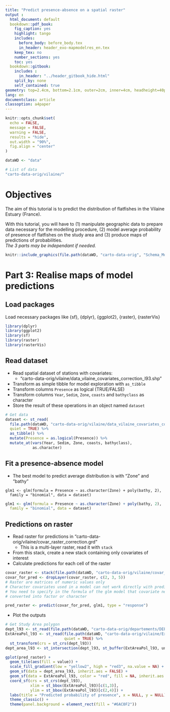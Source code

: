 ```yaml
---
title: "Predict presence-absence on a spatial raster"
output : 
  html_document: default
  bookdown::pdf_book:
    fig_caption: yes
    highlight: tango
    includes:
      before_body: before_body.tex
      in_header: header_exo-mapmodelres_en.tex
    keep_tex: no
    number_sections: yes
    toc: yes
  bookdown::gitbook:
    includes : 
      in_header: "../header_gitbook_hide.html"
    split_by: none
    self_contained: true
geometry: top=2.4cm, bottom=2.1cm, outer=2cm, inner=4cm, headheight=40pt
lang: en
documentclass: article
classoption: a4paper
---
```



<!-- 
1. cartography-for-modelling_en.Rmd
2. modelling-presence-absence-simplified_en.Rmd
3. cartography-map-model-predictions_en.Rmd
-->

```r
knitr::opts_chunk$set(
  echo = FALSE,
  message = FALSE,
  warning = FALSE,
  results = "hide",
  out.width = "90%",
  fig.align = "center"
)

dataWD <- "data"
```

```r
# List of data
"carto-data-orig/vilaine/"
```



# Objectives
The aim of this tutorial is to predict the distribution of flatfishes in the Vilaine Estuary (France).  

With this tutorial, you will have to (1) manipulate geographic data to prepare data necessary for the modelling procedure, (2) model average probability of presence of flatfishes on the study area and (3) produce maps of predictions of probabilities.  
*The 3 parts may be independant if needed.*

```r
knitr::include_graphics(file.path(dataWD, "carto-data-orig", "Schema_Modele.png"))
```

# Part 3: Realise maps of model predictions

## Load packages

Load necessary packages like {sf}, {dplyr}, {ggplot2}, {raster}, {rasterVis}

```r
library(dplyr)
library(ggplot2)
library(sf)
library(raster)
library(rasterVis)
```

## Read dataset

- Read spatial dataset of stations with covariates:     
    + "carto-data-orig/vilaine/data_vilaine_covariates_correction_l93.shp"
- Transform as simple tibble for model exploration with `as_tibble`
- Transform columns `Presence` as logical (TRUE/FALSE)
- Transform columns `Year`, `Sedim`, `Zone`, `coasts` and `bathyclass` as character
- Store the result of these operations in an object named `dataset`

```r
# Get data 
dataset <- st_read(
  file.path(dataWD, "carto-data-orig/vilaine/data_vilaine_covariates_correction_l93.shp"),
  quiet = TRUE) %>% 
  as_tibble() %>% 
  mutate(Presence = as.logical(Presence)) %>%
  mutate_at(vars(Year, Sedim, Zone, coasts, bathyclass),
            as.character)
```

## Fit a presence-absence model

- The best model to predict average distribution is with "Zone" and "bathy"
```
glm1 <- glm(formula = Presence ~ as.character(Zone) + poly(bathy, 2),
  family = "binomial", data = dataset)
```
    
```r
glm1 <- glm(formula = Presence ~ as.character(Zone) + poly(bathy, 2),
  family = "binomial", data = dataset)
```

## Predictions on raster

- Read raster for predictions in "carto-data-orig/vilaine/covar_raster_correction.grd"
    + This is a multi-layer raster, read it with `stack`
- From this stack, create a new stack containing only covariates of interest
- Calculate predictions for each cell of the raster

```r
covar_raster <- stack(file.path(dataWD, "carto-data-orig/vilaine/covar_raster_correction.grd"))
covar_for_pred <- dropLayer(covar_raster, c(2, 3, 5))
# Raster are matrices of numeric values only
# Character covariates used in a model can not work directly with prediction on raster
# You need to specify in the formula of the glm model that covariate needs to be 
# converted into factor or character

pred_raster <- predict(covar_for_pred, glm1, type = "response")
```

- Plot the outputs

```r
# Get Study Area polygon
dept_l93 <- st_read(file.path(dataWD, "carto-data-orig/departements/DEPARTEMENT.shp"), quiet = TRUE)
ExtAreaPol_l93 <- st_read(file.path(dataWD, "carto-data-orig/vilaine/ExtAreaPol_wgs84.shp"),
                          quiet = TRUE) %>% 
  st_transform(crs = st_crs(dept_l93))
dept_area_l93 <- st_intersection(dept_l93, st_buffer(ExtAreaPol_l93, units::set_units(20, "km")))

gplot(pred_raster) +
  geom_tile(aes(fill = value)) +
  scale_fill_gradient(low = "yellow2", high = "red3", na.value = NA) +
  geom_sf(data = dept_area_l93, inherit.aes = FALSE) +
  geom_sf(data = ExtAreaPol_l93, color = "red", fill = NA, inherit.aes = FALSE) +
  coord_sf(crs = st_crs(dept_l93), 
           xlim = st_bbox(ExtAreaPol_l93)[c(1,3)],
           ylim = st_bbox(ExtAreaPol_l93)[c(2,4)]) +
  labs(title = "Predicted probability of presence", x = NULL, y = NULL) +
  theme_classic() +
  theme(panel.background = element_rect(fill = "#6AC0F2"))

```

